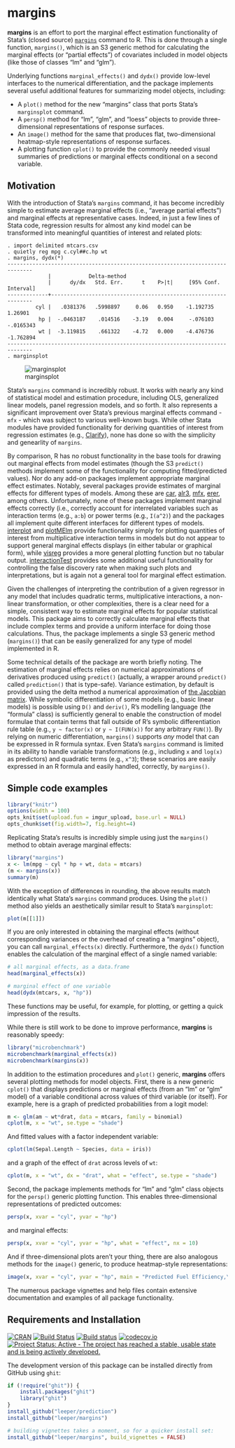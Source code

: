 # margins

**margins** is an effort to port the marginal effect estimation functionality of Stata's (closed source) [`margins`](http://www.stata.com/help.cgi?margins) command to R. This is done through a single function, `margins()`, which is an S3 generic method for calculating the marginal effects (or "partial effects") of covariates included in model objects (like those of classes "lm" and "glm").

Underlying functions `marginal_effects()` and `dydx()` provide low-level interfaces to the numerical differentiation, and the package implements several useful additional features for summarizing model objects, including:

 - A `plot()` method for the new "margins" class that ports Stata's `marginsplot` command. 
 - A `persp()` method for "lm", "glm", and "loess" objects to provide three-dimensional representations of response surfaces.
 - An `image()` method for the same that produces flat, two-dimensional heatmap-style representations of response surfaces.
 - A plotting function `cplot()` to provide the commonly needed visual summaries of predictions or marginal effects conditional on a second variable.

## Motivation

With the introduction of Stata's `margins` command, it has become incredibly simple to estimate average marginal effects (i.e., "average partial effects") and marginal effects at representative cases. Indeed, in just a few lines of Stata code, regression results for almost any kind model can be transformed into meaningful quantities of interest and related plots:

```
. import delimited mtcars.csv
. quietly reg mpg c.cyl##c.hp wt
. margins, dydx(*)
------------------------------------------------------------------------------
             |            Delta-method
             |      dy/dx   Std. Err.      t    P>|t|     [95% Conf. Interval]
-------------+----------------------------------------------------------------
         cyl |   .0381376   .5998897     0.06   0.950    -1.192735     1.26901
          hp |  -.0463187    .014516    -3.19   0.004     -.076103   -.0165343
          wt |  -3.119815    .661322    -4.72   0.000    -4.476736   -1.762894
------------------------------------------------------------------------------
. marginsplot
```

![marginsplot](http://i.imgur.com/VhoaFGp.png)

Stata's `margins` command is incredibly robust. It works with nearly any kind of statistical model and estimation procedure, including OLS, generalized linear models, panel regression models, and so forth. It also represents a significant improvement over Stata's previous marginal effects command - `mfx` - which was subject to various well-known bugs. While other Stata modules have provided functionality for deriving quantities of interest from regression estimates (e.g., [Clarify](http://gking.harvard.edu/clarify)), none has done so with the simplicity and genearlity of `margins`.

By comparison, R has no robust functionality in the base tools for drawing out marginal effects from model estimates (though the S3 `predict()` methods implement some of the functionality for computing fitted/predicted values). Nor do any add-on packages implement appropriate marginal effect estimates. Notably, several packages provide estimates of marginal effects for different types of models. Among these are [car](https://cran.r-project.org/package=car), [alr3](https://cran.r-project.org/package=alr3), [mfx](https://cran.r-project.org/package=mfx), [erer](https://cran.r-project.org/package=erer), among others. Unfortunately, none of these packages implement marginal effects correctly (i.e., correctly account for interrelated variables such as interaction terms (e.g., `a:b`) or power terms (e.g., `I(a^2)`) and the packages all implement quite different interfaces for different types of models. [interplot](https://cran.r-project.org/package=interplot) and [plotMElm](https://cran.r-project.org/package=plotMElm) provide functionality simply for plotting quantities of interest from multiplicative interaction terms in models but do not appear to support general marginal effects displays (in either tabular or graphical form), while [visreg](https://cran.r-project.org/package=visreg) provides a more general plotting function but no tabular output. [interactionTest](https://cran.r-project.org/package=interactionTest) provides some additional useful functionality for controlling the false discovery rate when making such plots and interpretations, but is again not a general tool for marginal effect estimation.

Given the challenges of interpreting the contribution of a given regressor in any model that includes quadratic terms, multiplicative interactions, a non-linear transformation, or other complexities, there is a clear need for a simple, consistent way to estimate marginal effects for popular statistical models. This package aims to correctly calculate marginal effects that include complex terms and provide a uniform interface for doing those calculations. Thus, the package implements a single S3 generic method (`margins()`) that can be easily generalized for any type of model implemented in R.

Some technical details of the package are worth briefly noting. The estimation of marginal effects relies on numerical approximations of derivatives produced using `predict()` (actually, a wrapper around `predict()` called `prediction()` that is type-safe). Variance estimation, by default is provided using the delta method a numerical approximation of [the Jacobian matrix](https://en.wikipedia.org/wiki/Jacobian_matrix_and_determinant). While symbolic differentiation of some models (e.g., basic linear models) is possible using `D()` and `deriv()`, R's modelling language (the "formula" class) is sufficiently general to enable the construction of model formulae that contain terms that fall outside of R's symbolic differentiation rule table (e.g., `y ~ factor(x)` or `y ~ I(FUN(x))` for any arbitrary `FUN()`). By relying on numeric differentiation, `margins()` supports *any* model that can be expressed in R formula syntax. Even Stata's `margins` command is limited in its ability to handle variable transformations (e.g., including `x` and `log(x)` as predictors) and quadratic terms (e.g., `x^3`); these scenarios are easily expressed in an R formula and easily handled, correctly, by `margins()`.

## Simple code examples

```r
library("knitr")
options(width = 100)
opts_knit$set(upload.fun = imgur_upload, base.url = NULL)
opts_chunk$set(fig.width=7, fig.height=4)
```

Replicating Stata's results is incredibly simple using just the `margins()` method to obtain average marginal effects:

```r
library("margins")
x <- lm(mpg ~ cyl * hp + wt, data = mtcars)
(m <- margins(x))
summary(m)
```

With the exception of differences in rounding, the above results match identically what Stata's `margins` command produces. Using the `plot()` method also yields an aesthetically similar result to Stata's `marginsplot`:

```r
plot(m[[1]])
```

If you are only interested in obtaining the marginal effects (without corresponding variances or the overhead of creating a "margins" object), you can call `marginal_effects(x)` directly. Furthermore, the `dydx()` function enables the calculation of the marginal effect of a single named variable:

```r
# all marginal effects, as a data.frame
head(marginal_effects(x))

# marginal effect of one variable
head(dydx(mtcars, x, "hp"))
```

These functions may be useful, for example, for plotting, or getting a quick impression of the results.

While there is still work to be done to improve performance, **margins** is reasonably speedy:

```r
library("microbenchmark")
microbenchmark(marginal_effects(x))
microbenchmark(margins(x))
```

In addition to the estimation procedures and `plot()` generic, **margins** offers several plotting methods for model objects. First, there is a new generic `cplot()` that displays predictions or marginal effects (from an "lm" or "glm" model) of a variable conditional across values of third variable (or itself). For example, here is a graph of predicted probabilities from a logit model:

```r
m <- glm(am ~ wt*drat, data = mtcars, family = binomial)
cplot(m, x = "wt", se.type = "shade")
```

And fitted values with a factor independent variable:

```r
cplot(lm(Sepal.Length ~ Species, data = iris))
```

and a graph of the effect of `drat` across levels of `wt`:

```r
cplot(m, x = "wt", dx = "drat", what = "effect", se.type = "shade")
```

Second, the package implements methods for "lm" and "glm" class objects for the `persp()` generic plotting function. This enables three-dimensional representations of predicted outcomes:

```r
persp(x, xvar = "cyl", yvar = "hp")
```

and marginal effects:

```r
persp(x, xvar = "cyl", yvar = "hp", what = "effect", nx = 10)
```

And if three-dimensional plots aren't your thing, there are also analogous methods for the `image()` generic, to produce heatmap-style representations:

```r
image(x, xvar = "cyl", yvar = "hp", main = "Predicted Fuel Efficiency,\nby Cylinders and Horsepower")
```


The numerous package vignettes and help files contain extensive documentation and examples of all package functionality.

## Requirements and Installation

[![CRAN](http://www.r-pkg.org/badges/version/margins)](https://cran.r-project.org/package=margins)
[![Build Status](https://travis-ci.org/leeper/margins.svg?branch=master)](https://travis-ci.org/leeper/margins)
[![Build status](https://ci.appveyor.com/api/projects/status/t6nxndmvvcw3gw7f/branch/master?svg=true)](https://ci.appveyor.com/project/leeper/margins/branch/master)
[![codecov.io](http://codecov.io/github/leeper/margins/coverage.svg?branch=master)](http://codecov.io/github/leeper/margins?branch=master)
[![Project Status: Active - The project has reached a stable, usable state and is being actively developed.](http://www.repostatus.org/badges/latest/active.svg)](http://www.repostatus.org/#active)

The development version of this package can be installed directly from GitHub using `ghit`:

```R
if (!require("ghit")) {
    install.packages("ghit")
    library("ghit")
}
install_github("leeper/prediction")
install_github("leeper/margins")

# building vignettes takes a moment, so for a quicker install set:
install_github("leeper/margins", build_vignettes = FALSE)
```


